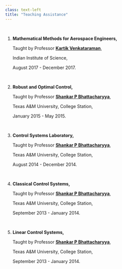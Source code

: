 ```yaml
---
class: text-left
title: "Teaching Assistance"
---
```


<br>

1. **Mathematical Methods for Aerospace Engineers,**

    Taught by Professor [**Kartik             Venkataraman**](http://aero.iisc.ac.in/people/kartik-venkatraman/),

    Indian Institute of Science,	

    August 2017 - December 2017.

<br>

2. **Robust and Optimal Control,**

    Taught by Professor [**Shankar P Bhattacharyya**](https://people.engr.tamu.edu/spb/index.html),

    Texas A&M University, College Station,

    January 2015 - May 2015.
    
<br>

3. **Control Systems Laboratory,**

    Taught by Professor [**Shankar P Bhattacharyya**](https://people.engr.tamu.edu/spb/index.html),

    Texas A&M University, College Station,

    August 2014 - December 2014.
    
<br>

4. **Classical Control Systems,**

    Taught by Professor [**Shankar P Bhattacharyya**](https://people.engr.tamu.edu/spb/index.html),

    Texas A&M University, College Station,

    September 2013 - January 2014.
    
<br>

5. **Linear Control Systems,**

    Taught by Professor [**Shankar P Bhattacharyya**](https://people.engr.tamu.edu/spb/index.html),

    Texas A&M University, College Station,

    September 2013 - January 2014.
